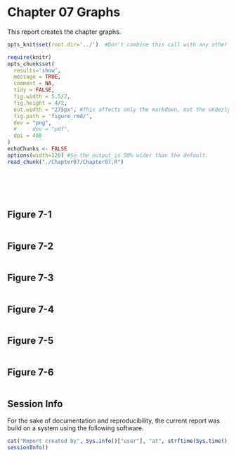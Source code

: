 Chapter 07 Graphs
=================================================
This report creates the chapter graphs.

<!--  Set the working directory to the repository's base directory; this assumes the report is nested inside of only one directory.-->
```r
opts_knit$set(root.dir='../')  #Don't combine this call with any other chunk -especially one that uses file paths.
```

<!-- Set the report-wide options, and point to the external code file. -->
```r
require(knitr)
opts_chunk$set(
  results='show', 
  message = TRUE,
  comment = NA, 
  tidy = FALSE,
  fig.width = 5.5/2, 
  fig.height = 4/2, 
  out.width = "275px", #This affects only the markdown, not the underlying png file.  The height will be scaled appropriately.
  fig.path = 'figure_rmd/',     
  dev = "png",
  #     dev = "pdf",
  dpi = 400
)
echoChunks <- FALSE
options(width=120) #So the output is 50% wider than the default.
read_chunk("./Chapter07/Chapter07.R") 
```
<!-- Load the packages.  Suppress the output when loading packages. --> 
```r
```

<!-- Load any Global functions and variables declared in the R file.  Suppress the output. --> 
```r
```

<!-- Declare any global functions specific to a Rmd output.  Suppress the output. --> 
```r
```

<!-- Load the datasets. -->
```r
```

<!-- Tweak the datasets. -->
```r
```

## Figure 7-1
```r
```
## Figure 7-2
```r
```
## Figure 7-3
```r
```
## Figure 7-4
```r
```
## Figure 7-5
```r
```
## Figure 7-6
```r
```

## Session Info
For the sake of documentation and reproducibility, the current report was build on a system using the following software.

```r
cat("Report created by", Sys.info()["user"], "at", strftime(Sys.time(), "%Y-%m-%d, %H:%M %z"))
sessionInfo()
```

